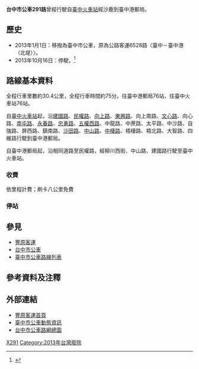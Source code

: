 {{Otheruses|subject=先前豐原客運6528路移撥之臺中市公車291路（臺中火車站－臺中港郵局），並於2013年停駛之路線資料|other=現今由中台灣客運營運之臺中市公車291路（山多綠山莊－環保公園）|台中市公車291路}}
{{Infobox Bus Route
| image=<!-- 檔案不存在 [[File:291路線圖.jpg|291路線圖.jpg]] -->
| number= 台中市公車291路
| manager= [[臺中市政府交通局|臺中市政府交通局]]公共運輸處
| operator= [[豐原客運|豐原客運]]
| garage=
| length= 30.4公里
| time= 約75分
| start= [[臺中火車站|臺中火車站]]
| via= '''經沙鹿'''<br>[[梧棲|梧棲]]
| end= 臺中港郵局
| level= 18:20
| level1= 6:20
| frequency= 固定班次
| frequency1= 2班
| Other_route=
| vehicle=
| Fare= 依里程計費
| compete= 
| bgcolor= white
| fontcolor= gray
}}

'''台中市公車291路'''曾經行駛自[[臺中火車站|臺中火車站]]經沙鹿到臺中港郵局。

==歷史==
*2013年1月1日：移撥為臺中市公車，原為公路客運6528路〈臺中－臺中港（北堤）〉。
*2013年10月16日：停駛。<ref>{{Cite web |url=http://citybus.taichung.gov.tw/NewContent.aspx?No=204 |title=「291路臺中火車站－臺中港郵局」市公車路線自102/10/16起停駛 |accessdate=2013-10-17 |archive-date=2013-10-17 |archive-url=https://web.archive.org/web/20131017195636/http://citybus.taichung.gov.tw/NewContent.aspx?No=204 |dead-url=no }}</ref>

==路線基本資料==
全程行車里數約30.4公里，全程行車時間約75分。往臺中港郵局76站，往臺中火車站76站。

自[[臺中火車站|臺中火車站]]起，沿[[建國路_(台中市區)|建國路]]、[[民權路_(台中市)|民權路]]、[[向上路_(台中市)|向上路]]、[[東興路_(台中市)|東興路]]、向上南路、[[文心路|文心路]]、向心路、[[南屯路|南屯路]]、[[永春路|永春路]]、[[忠勇路|忠勇路]]、[[五權西路|五權西路]]、中龍路、中蔗路、太平路、中沙路、自強路、屏西路、鎮南路、[[沙田路_(台中市)|沙田路]]、[[中山路_(台中市海線)|中山路]]、[[中棲路|中棲路]]、梧棲路、梧北路、大智路、四維路行駛到臺中港郵局。

自臺中港郵局起，沿相同道路至民權路，經柳川西街、中山路、建國路行駛至臺中火車站。

===收費===
依里程計費；刷卡八公里免費

===停站===
{{expand-section|2013-10-20}}

==參見==
*[[豐原客運|豐原客運]]
*[[台中市公車|台中市公車]]
*[[臺中市公車路線列表|臺中市公車路線列表]]

==參考資料及注釋==
<div class="references-2column">
<references />
</div>

==外部連結==
*[http://www.fybus.com.tw 豐原客運首頁]{{Wayback|url=http://www.fybus.com.tw/ |date=20191105071239 }}
*[http://citybus.taichung.gov.tw/tcbus2/ 臺中市公車動態資訊]{{Wayback|url=http://citybus.taichung.gov.tw/tcbus2/ |date=20140412110242 }}
*[https://web.archive.org/web/20131012090254/http://ilearn.fcu.edu.tw/bbcswebdav/users/t98023/TCBline.pdf 台中市公車路網總圖]

{{臺中市市區公車}}

[[Category:台中市公車路線|X291]]
[[Category:2013年台灣廢除|Category:2013年台灣廢除]]